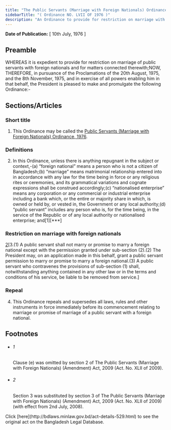 ```yaml
---
title: "The Public Servants (Marriage with Foreign Nationals) Ordinance, 1976"
sidebarTitle: "( Ordinance NO. LVII OF 1976 )"
description: "An Ordinance to provide for restriction on marriage with foreign nationals."
---
```


**Date of Publication:** [ 10th July, 1976 ]

## Preamble

WHEREAS it is expedient to provide for restriction on marriage of public servants with foreign nationals and for matters connected therewith;NOW, THEREFORE, in pursuance of the Proclamations of the 20th August, 1975, and the 8th November, 1975, and in exercise of all powers enabling him in that behalf, the President is pleased to make and promulgate the following Ordinance:-

## Sections/Articles

### Short title

1. This Ordinance may be called the [Public Servants (Marriage with Foreign Nationals) Ordinance, 1976](/laws/volume-20/act-529 "Public Servants (Marriage with Foreign Nationals) Ordinance, 1976").

### Definitions

2. In this Ordinance, unless there is anything repugnant in the subject or context,-(a) “foreign national” means a person who is not a citizen of Bangladesh;(b) “marriage” means matrimonial relationship entered into in accordance with any law for the time being in force or any religious rites or ceremonies, and its grammatical variations and cognate expressions shall be construed accordingly;(c) “nationalised enterprise” means any corporation or any commercial or industrial enterprise including a bank which, or the entire or majority share in which, is owned or held by, or vested in, the Government or any local authority;(d) “public servant” includes any person who is, for the time being, in the service of the Republic or of any local authority or nationalised enterprise; and[1][\*\*\*]

### Restriction on marriage with foreign nationals

[2](1)[3.(1) A public servant shall not marry or promise to marry a foreign national except with the permission granted under sub-section (2).(2) The President may, on an application made in this behalf, grant a public servant permission to marry or promise to marry a foreign national.(3) A public servant who contravenes the provisions of sub-section (1) shall, notwithstanding anything contained in any other law or in the terms and conditions of his service, be liable to be removed from service.]

### Repeal

4. This Ordinance repeals and supersedes all laws, rules and other instruments in force immediately before its commencement relating to marriage or promise of marriage of a public servant with a foreign national.

## Footnotes

- ###### 1

  Clause (e) was omitted by section 2 of The Public Servants (Marriage with Foreign Nationals) (Amendment) Act, 2009 (Act. No. XLII of 2009).

- ###### 2

  Section 3 was substituted by section 3 of The Public Servants (Marriage with Foreign Nationals) (Amendment) Act, 2009 (Act. No. XLII of 2009) (with effect from 2nd July, 2008).

<Note>
  Click [here](http://bdlaws.minlaw.gov.bd/act-details-529.html) to see the original act on the Bangladesh Legal Database.
</Note>
